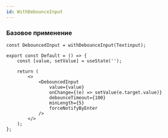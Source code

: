 ```yaml
---
id: WithDebounceInput
---
```


### Базовое применение

```tsx
const DebouncedInput = withDebounceInput(Textinput);

export const Default = () => {
    const [value, setValue] = useState('');

    return (
        <>
            <DebouncedInput
                value={value}
                onChange={(e) => setValue(e.target.value)}
                debounceTimeout={100}
                minLength={5}
                forceNotifyByEnter
            />
        </>
    );
};
```

